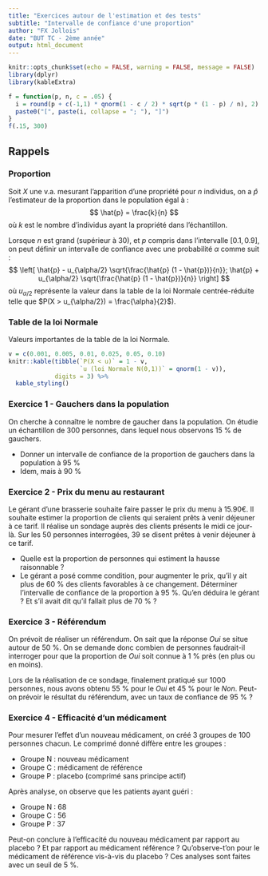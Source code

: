```yaml
---
title: "Exercices autour de l'estimation et des tests"
subtitle: "Intervalle de confiance d'une proportion"
author: "FX Jollois"
date: "BUT TC - 2ème année"
output: html_document
---
```


```r
knitr::opts_chunk$set(echo = FALSE, warning = FALSE, message = FALSE)
library(dplyr)
library(kableExtra)

f = function(p, n, c = .05) { 
  i = round(p + c(-1,1) * qnorm(1 - c / 2) * sqrt(p * (1 - p) / n), 2) 
  paste0("[", paste(i, collapse = "; "), "]")
}
f(.15, 300)

```

## Rappels

### Proportion

Soit $X$ une v.a. mesurant l'apparition d'une propriété pour $n$ individus, on a $\hat{p}$ l'estimateur de la proportion dans le population égal à :
$$
  \hat{p} = \frac{k}{n}
$$
où $k$ est le nombre d'individus ayant la propriété dans l'échantillon.

Lorsque $n$ est grand (supérieur à 30), et $p$ compris dans l'intervalle $[0.1, 0.9]$, on peut définir un intervalle de confiance avec une probabilité $\alpha$ comme suit :
$$
  \left[ 
    \hat{p} - u_{\alpha/2} \sqrt{\frac{\hat{p} (1 - \hat{p})}{n}}; 
    \hat{p} + u_{\alpha/2} \sqrt{\frac{\hat{p} (1 - \hat{p})}{n}}
  \right]
$$
où $u_{\alpha/2}$ représente la valeur dans la table de la loi Normale centrée-réduite telle que $P(X > u_{\alpha/2}) = \frac{\alpha}{2}$).

### Table de la loi Normale

Valeurs importantes de la table de la loi Normale.

```r
v = c(0.001, 0.005, 0.01, 0.025, 0.05, 0.10)
knitr::kable(tibble(`P(X < u)` = 1 - v, 
                    `u (loi Normale N(0,1))` = qnorm(1 - v)),
             digits = 3) %>%
  kable_styling()
```


### Exercice 1 - Gauchers dans la population

On cherche à connaître le nombre de gaucher dans la population. On étudie un échantillon de 300 personnes, dans lequel nous observons 15 % de gauchers.

- Donner un intervalle de confiance de la proportion de gauchers dans la population à 95 %
- Idem, mais à 90 %

### Exercice 2 - Prix du menu au restaurant

Le gérant d'une brasserie souhaite faire passer le prix du menu à 15.90€. Il souhaite estimer la proportion de clients qui seraient prêts à venir déjeuner à ce tarif. Il réalise un sondage auprès des clients présents le midi ce jour-là. Sur les 50 personnes interrogées, 39 se disent prêtes à venir déjeuner à ce tarif.

- Quelle est la proportion de personnes qui estiment la hausse raisonnable ?
- Le gérant a posé comme condition, pour augmenter le prix, qu'il y ait plus de 60 % des clients favorables à ce changement. Déterminer l'intervalle de confiance de la proportion à 95 %. Qu'en déduira le gérant ? Et s'il avait dit qu'il fallait plus de 70 % ?

### Exercice 3 - Référendum

<!--
Exercices%20CORRIGES%20sur%20les%20Intervalles%20de%20confiance.pdf
-->

On prévoit de réaliser un référendum. On sait que la réponse *Oui* se situe autour de 50 %. On se demande donc combien de personnes faudrait-il interroger pour que la proportion de *Oui* soit connue à 1 % près  (en plus ou en moins).

Lors de la réalisation de ce sondage, finalement pratiqué sur 1000 personnes, nous avons obtenu 55 % pour le *Oui* et 45 % pour le *Non*. Peut-on prévoir le résultat du référendum, avec un taux de confiance de 95 % ?

### Exercice 4 - Efficacité d'un médicament

Pour mesurer l'effet d'un nouveau médicament, on créé 3 groupes de 100 personnes chacun. Le comprimé donné diffère entre les groupes :

- Groupe N : nouveau médicament
- Groupe C : médicament de référence
- Groupe P : placebo (comprimé sans principe actif)

Après analyse, on observe que les patients ayant guéri :

- Groupe N : 68
- Groupe C : 56
- Groupe P : 37

Peut-on conclure à l'efficacité du nouveau médicament par rapport au placebo ? Et par rapport au médicament référence ? Qu'observe-t'on pour le médicament de référence vis-à-vis du placebo ? Ces analyses sont faites avec un seuil de 5 %.

